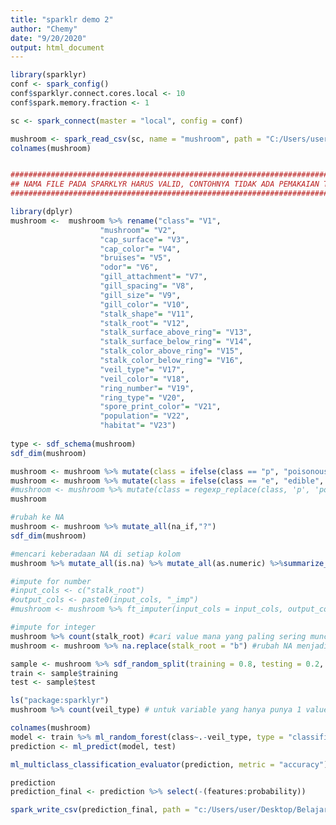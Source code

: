 ---
title: "sparklr demo 2"
author: "Chemy"
date: "9/20/2020"
output: html_document
---

```{r setup}
library(sparklyr)
conf <- spark_config()
conf$sparklyr.connect.cores.local <- 10
conf$spark.memory.fraction <- 1

sc <- spark_connect(master = "local", config = conf)

```


```{r read file}
mushroom <- spark_read_csv(sc, name = "mushroom", path = "C:/Users/user/Desktop/Belajar/R/my_datasets/agaricus-lepiota.data", header = FALSE)
colnames(mushroom)


####################################################################################################################################
## NAMA FILE PADA SPARKLYR HARUS VALID, CONTOHNYA TIDAK ADA PEMAKAIAN TANDA TITIK (.), AGAR TIDAK ADA MUNCUL ERROR SAAT DI MUTATE ##
####################################################################################################################################

library(dplyr)
mushroom <-  mushroom %>% rename("class"= "V1",
                    "mushroom"= "V2",
                    "cap_surface"= "V3",
                    "cap_color"= "V4",
                    "bruises"= "V5",
                    "odor"= "V6",
                    "gill_attachment"= "V7",
                    "gill_spacing"= "V8",
                    "gill_size"= "V9",
                    "gill_color"= "V10",
                    "stalk_shape"= "V11",
                    "stalk_root"= "V12",
                    "stalk_surface_above_ring"= "V13",
                    "stalk_surface_below_ring"= "V14",
                    "stalk_color_above_ring"= "V15",
                    "stalk_color_below_ring"= "V16",
                    "veil_type"= "V17",
                    "veil_color"= "V18",
                    "ring_number"= "V19",
                    "ring_type"= "V20",
                    "spore_print_color"= "V21",
                    "population"= "V22",
                    "habitat"= "V23")
     
type <- sdf_schema(mushroom)
sdf_dim(mushroom)
```

```{r mutate & impute}


mushroom <- mushroom %>% mutate(class = ifelse(class == "p", "poisonous", class))
mushroom <- mushroom %>% mutate(class = ifelse(class == "e", "edible", class))
#mushroom <- mushroom %>% mutate(class = regexp_replace(class, 'p', 'poisonous'))
mushroom

#rubah ke NA
mushroom <- mushroom %>% mutate_all(na_if,"?")
sdf_dim(mushroom)

#mencari keberadaan NA di setiap kolom
mushroom %>% mutate_all(is.na) %>% mutate_all(as.numeric) %>%summarize_all(sum)

#impute for number
#input_cols <- c("stalk_root")
#output_cols <- paste0(input_cols, "_imp")
#mushroom <- mushroom %>% ft_imputer(input_cols = input_cols, output_cols = output_cols, strategy = "median")

#impute for integer
mushroom %>% count(stalk_root) #cari value mana yang paling sering muncul
mushroom <- mushroom %>% na.replace(stalk_root = "b") #rubah NA menjadi value yang paling sering muncul
```

```{r split}
sample <- mushroom %>% sdf_random_split(training = 0.8, testing = 0.2, seed = 69)
train <- sample$training
test <- sample$test
```

```{r ML}
ls("package:sparklyr")
mushroom %>% count(veil_type) # untuk variable yang hanya punya 1 value harus di exclude or bakal error

colnames(mushroom)
model <- train %>% ml_random_forest(class~.-veil_type, type = "classification")
prediction <- ml_predict(model, test)

ml_multiclass_classification_evaluator(prediction, metric = "accuracy") 
```

```{r ML}
prediction
prediction_final <- prediction %>% select(-(features:probability))

spark_write_csv(prediction_final, path = "c:/Users/user/Desktop/Belajar/R/Sparklyr/spark_write/csv_2")
```
